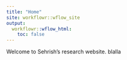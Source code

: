 ```yaml
---
title: "Home"
site: workflowr::wflow_site
output:
  workflowr::wflow_html:
    toc: false
---
```


Welcome to Sehrish's research website. blalla

